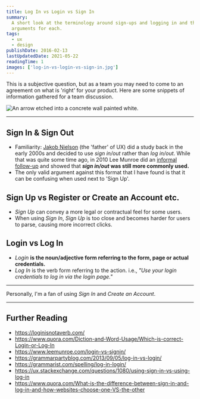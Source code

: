 ```yaml
---
title: Log In vs Login vs Sign In
summary:
  A short look at the terminology around sign-ups and logging in and the basic
  arguments for each.
tags:
  - ux
  - design
publishDate: 2016-02-13
lastUpdatedDate: 2021-05-22
readingTime: 1
images: ['log-in-vs-login-vs-sign-in.jpg']
---
```


This is a subjective question, but as a team you may need to come to an
agreement on what is 'right' for your product. Here are some snippets of
information gathered for a team discussion.

![An arrow etched into a concrete wall painted white.](log-in-vs-login-vs-sign-in.jpg)

---

## Sign In & Sign Out

- Familiarity: [Jakob Nielson][nielson] (the 'father' of UX) did a study back in
  the early 2000s and decided to use _sign in/out_ rather than _log in/out_.
  While that was quite some time ago, in 2010 Lee Munroe did an [informal
  follow-up][monroe] and showed that **_sign in/out_ was still more commonly
  used.**
- The only valid argument against this format that I have found is that it can
  be confusing when used next to 'Sign Up'.

## Sign Up vs Register or Create an Account etc.

- _Sign Up_ can convey a more legal or contractual feel for some users.
- When using _Sign In_, _Sign Up_ is too close and becomes harder for users to
  parse, causing more incorrect clicks.

## Login vs Log In

- _Login_ **is the noun/adjective form referring to the form, page or actual
  credentials.**
- _Log In_ is the verb form referring to the action. i.e., _"Use your login
  credentials to log in via the login page."_

---

Personally, I'm a fan of using _Sign In_ and _Create an Account_.

---

## Further Reading

- https://loginisnotaverb.com/
- https://www.quora.com/Diction-and-Word-Usage/Which-is-correct-Login-or-Log-In
- https://www.leemunroe.com/login-vs-signin/
- https://grammarpartyblog.com/2013/09/05/log-in-vs-login/
- https://grammarist.com/spelling/log-in-login/
- https://ux.stackexchange.com/questions/1080/using-sign-in-vs-using-log-in
- https://www.quora.com/What-is-the-difference-between-sign-in-and-log-in-and-how-websites-choose-one-VS-the-other

[nielson]: https://www.nngroup.com
[monroe]: https://www.leemunroe.com/login-vs-signin/
